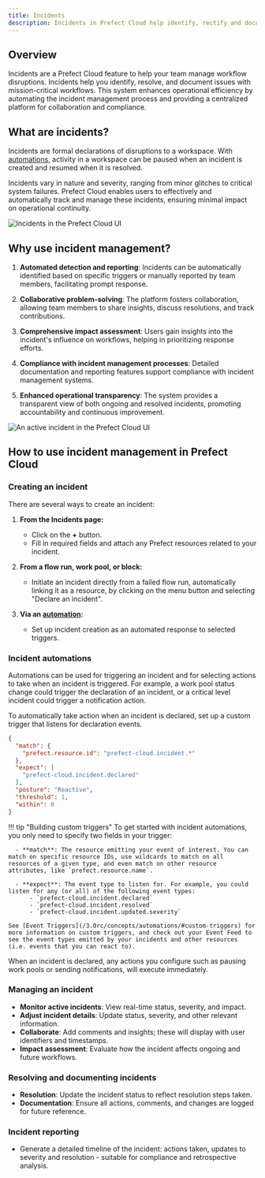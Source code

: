 ```yaml
---
title: Incidents
description: Incidents in Prefect Cloud help identify, rectify and document issues in mission-critical workflows.
---
```


## Overview

Incidents are a Prefect Cloud feature to help your team manage workflow disruptions. Incidents help you identify, resolve, and document issues with mission-critical workflows. This system enhances operational efficiency by automating the incident management process and providing a centralized platform for collaboration and compliance.

## What are incidents?

Incidents are formal declarations of disruptions to a workspace. With [automations](#incident-automations), activity in a workspace can be paused when an incident is created and resumed when it is resolved.

Incidents vary in nature and severity, ranging from minor glitches to critical system failures. Prefect Cloud enables users to effectively and automatically track and manage these incidents, ensuring minimal impact on operational continuity.

![Incidents in the Prefect Cloud UI](/3.0rc/img/ui/incidents-dashboard.png)

## Why use incident management?

1. **Automated detection and reporting**: Incidents can be automatically identified based on specific triggers or manually reported by team members, facilitating prompt response.

2. **Collaborative problem-solving**: The platform fosters collaboration, allowing team members to share insights, discuss resolutions, and track contributions.

3. **Comprehensive impact assessment**: Users gain insights into the incident's influence on workflows, helping in prioritizing response efforts.

4. **Compliance with incident management processes**: Detailed documentation and reporting features support compliance with incident management systems.

5. **Enhanced operational transparency**: The system provides a transparent view of both ongoing and resolved incidents, promoting accountability and continuous improvement.

![An active incident in the Prefect Cloud UI](/3.0rc/img/ui/incidents-active.png)

## How to use incident management in Prefect Cloud

### Creating an incident

There are several ways to create an incident:

1. **From the Incidents page:**
    - Click on the **+** button.
    - Fill in required fields and attach any Prefect resources related to your incident.

2. **From a flow run, work pool, or block:**
    - Initiate an incident directly from a failed flow run, automatically linking it as a resource, by clicking on the menu button and selecting "Declare an incident".

3. **Via an [automation](/3.0rc/concepts/automations/):**
    - Set up incident creation as an automated response to selected triggers.

### Incident automations

Automations can be used for triggering an incident and for selecting actions to take when an incident is triggered. For example, a work pool status change could trigger the declaration of an incident, or a critical level incident could trigger a notification action.

To automatically take action when an incident is declared, set up a custom trigger that listens for declaration events.

```json
{
  "match": {
    "prefect.resource.id": "prefect-cloud.incident.*"
  },
  "expect": [
    "prefect-cloud.incident.declared"
  ],
  "posture": "Reactive",
  "threshold": 1,
  "within": 0
}
```

!!! tip "Building custom triggers"
    To get started with incident automations, you only need to specify two fields in your trigger:

      - **match**: The resource emitting your event of interest. You can match on specific resource IDs, use wildcards to match on all resources of a given type, and even match on other resource attributes, like `prefect.resource.name`.

      - **expect**: The event type to listen for. For example, you could listen for any (or all) of the following event types:
          - `prefect-cloud.incident.declared`
          - `prefect-cloud.incident.resolved`
          - `prefect-cloud.incident.updated.severity`

    See [Event Triggers](/3.0rc/concepts/automations/#custom-triggers) for more information on custom triggers, and check out your Event Feed to see the event types emitted by your incidents and other resources (i.e. events that you can react to).

When an incident is declared, any actions you configure such as pausing work pools or sending notifications, will execute immediately.

### Managing an incident

- **Monitor active incidents**: View real-time status, severity, and impact.
- **Adjust incident details**: Update status, severity, and other relevant information.
- **Collaborate**: Add comments and insights; these will display with user identifiers and timestamps.
- **Impact assessment**: Evaluate how the incident affects ongoing and future workflows.

### Resolving and documenting incidents

- **Resolution**: Update the incident status to reflect resolution steps taken.
- **Documentation**: Ensure all actions, comments, and changes are logged for future reference.

### Incident reporting

- Generate a detailed timeline of the incident: actions taken, updates to severity and resolution - suitable for compliance and retrospective analysis.
